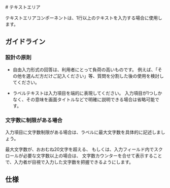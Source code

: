 
<Meta of={TextAreaStories} />

<Unstyled>
<div className='font-sans text-on-surface'>
# テキストエリア

テキストエリアコンポーネントは、1行以上のテキストを入力する場合に使用します。

## ガイドライン

### 設計の原則

- 自由入力形式の回答は、利用者にとって負荷の高いものです。
  例えば、「その他を選んだ方だけご記入ください」等、質問を分割した後の使用を検討してください。

- ラベルテキストは入力項目を端的に表現してください。
  入力項目が1つしかなく、その意味を画面タイトルなどで明確に説明できる場合は省略可能です。


### 文字数に制限がある場合

入力項目に文字数制限がある場合は、ラベルに最大文字数を具体的に記述しましょう。

最大文字数が、おおむね20文字を超える、
もしくは、入力フィールド内でスクロールが必要な文字数以上の場合は、
文字数カウンターを合せて表示することで、入力者が目視で入力した文字数を把握できるようにします。



## 仕様

<Canvas of={TextAreaStories.Default} sourceState="shown" />

<Controls of={TextAreaStories.Default} />
</div>
</Unstyled>
